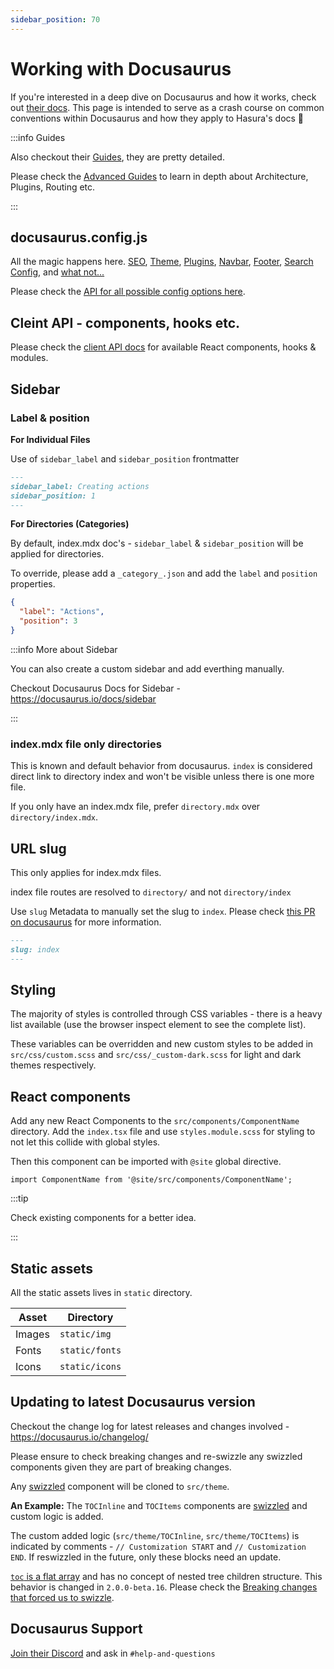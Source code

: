```yaml
---
sidebar_position: 70
---
```


# Working with Docusaurus

If you're interested in a deep dive on Docusaurus and how it works, check out [their docs](https://docusaurus.io/docs).
This page is intended to serve as a crash course on common conventions within Docusaurus and how they apply to Hasura's
docs 🤙

:::info Guides

Also checkout their [Guides](https://docusaurus.io/docs/category/guides), they are pretty detailed.

Please check the [Advanced Guides](https://docusaurus.io/docs/advanced) to learn in depth about Architecture, Plugins,
Routing etc.

:::

## docusaurus.config.js

All the magic happens here. [SEO](https://docusaurus.io/docs/seo), [Theme](https://docusaurus.io/docs/api/themes),
[Plugins](https://docusaurus.io/docs/api/plugins), [Navbar](https://docusaurus.io/docs/api/themes/configuration#navbar),
[Footer](https://docusaurus.io/docs/api/themes/configuration#footer-1),
[Search Config](https://docusaurus.io/docs/search#using-algolia-docsearch), and
[what not...](https://docusaurus.io/docs/category/guides)

Please check the [API for all possible config options here](https://docusaurus.io/docs/api/docusaurus-config).

## Cleint API - components, hooks etc.

Please check the [client API docs](https://docusaurus.io/docs/docusaurus-core) for available React components, hooks &
modules.

## Sidebar

### Label & position

**For Individual Files**

Use of `sidebar_label` and `sidebar_position` frontmatter

```markdown title=graphql/core/actions/create.mdx
---
sidebar_label: Creating actions
sidebar_position: 1
---
```

**For Directories (Categories)**

By default, index.mdx doc's - `sidebar_label` & `sidebar_position` will be applied for directories.

To override, please add a `_category_.json` and add the `label` and `position` properties.

```json title=graphql/core/actions/_category_.json
{
  "label": "Actions",
  "position": 3
}
```

:::info More about Sidebar

You can also create a custom sidebar and add everthing manually.

Checkout Docusaurus Docs for Sidebar - https://docusaurus.io/docs/sidebar

:::

### index.mdx file only directories

This is known and default behavior from docusaurus. `index` is considered direct link to directory index and won't be
visible unless there is one more file.

If you only have an index.mdx file, prefer `directory.mdx` over `directory/index.mdx`.

## URL slug

This only applies for index.mdx files.

index file routes are resolved to `directory/` and not `directory/index`

Use `slug` Metadata to manually set the slug to `index`. Please check
[this PR on docusaurus](https://github.com/facebook/docusaurus/pull/5830) for more information.

```markdown title="graphql/core/actions/index.mdx"
---
slug: index
---
```

## Styling

The majority of styles is controlled through CSS variables - there is a heavy list available (use the browser inspect
element to see the complete list).

These variables can be overridden and new custom styles to be added in `src/css/custom.scss` and
`src/css/_custom-dark.scss` for light and dark themes respectively.

## React components

Add any new React Components to the `src/components/ComponentName` directory. Add the `index.tsx` file and use
`styles.module.scss` for styling to not let this collide with global styles.

Then this component can be imported with `@site` global directive.

`import ComponentName from '@site/src/components/ComponentName';`

:::tip

Check existing components for a better idea.

:::

## Static assets

All the static assets lives in `static` directory.

| Asset  | Directory      |
| ------ | -------------- |
| Images | `static/img`   |
| Fonts  | `static/fonts` |
| Icons  | `static/icons` |

## Updating to latest Docusaurus version

Checkout the change log for latest releases and changes involved - https://docusaurus.io/changelog/

Please ensure to check breaking changes and re-swizzle any swizzled components given they are part of breaking changes.

Any [swizzled](https://docusaurus.io/docs/swizzling) component will be cloned to `src/theme`.

**An Example:** The `TOCInline` and `TOCItems` components are [swizzled](https://docusaurus.io/docs/swizzling) and
custom logic is added.

The custom added logic (`src/theme/TOCInline`, `src/theme/TOCItems`) is indicated by comments - `// Customization START`
and `// Customization END`. If reswizzled in the future, only these blocks need an update.

[`toc` is a flat array](https://docusaurus.io/docs/markdown-features/inline-toc#custom-table-of-contents) and has no
concept of nested tree children structure. This behavior is changed in `2.0.0-beta.16`. Please check the
[Breaking changes that forced us to swizzle](https://docusaurus.io/changelog/2.0.0-beta.16#-breaking-change).

## Docusaurus Support

[Join their Discord](https://discordapp.com/invite/docusaurus) and ask in `#help-and-questions`
